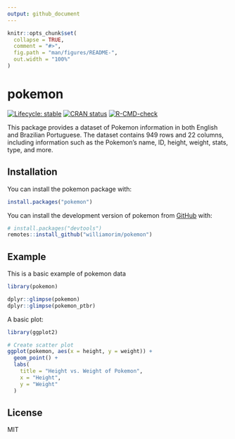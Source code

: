 ```yaml
---
output: github_document
---
```


<!-- README.md is generated from README.Rmd. Please edit that file -->

```r
knitr::opts_chunk$set(
  collapse = TRUE,
  comment = "#>",
  fig.path = "man/figures/README-",
  out.width = "100%"
)
```

# pokemon

<!-- badges: start -->
[![Lifecycle: stable](https://img.shields.io/badge/lifecycle-stable-brightgreen.svg)](https://lifecycle.r-lib.org/articles/stages.html#stable)
[![CRAN status](https://www.r-pkg.org/badges/version/pokemon)](https://CRAN.R-project.org/package=pokemon)
[![R-CMD-check](https://github.com/williamorim/pokemon/actions/workflows/R-CMD-check.yaml/badge.svg)](https://github.com/williamorim/pokemon/actions/workflows/R-CMD-check.yaml)
<!-- badges: end -->

This package provides a dataset of Pokemon information in both English and Brazilian Portuguese. The dataset contains 949 rows and 22 columns, including information such as the Pokemon's name, ID, height, weight, stats, type, and more.

## Installation

You can install the pokemon package with:

``` r
install.packages("pokemon")
```


You can install the development version of pokemon from [GitHub](https://github.com/) with:

``` r
# install.packages("devtools")
remotes::install_github("williamorim/pokemon")
```

## Example

This is a basic example of pokemon data

```r
library(pokemon)

dplyr::glimpse(pokemon)
dplyr::glimpse(pokemon_ptbr)
```

A basic plot:

```r
library(ggplot2)

# Create scatter plot
ggplot(pokemon, aes(x = height, y = weight)) +
  geom_point() +
  labs(
    title = "Height vs. Weight of Pokemon",
    x = "Height",
    y = "Weight"
  )

```

## License

MIT
